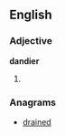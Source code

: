 ==English==

===Adjective===
'''dandier'''

# {{comparative of|[[dandy]]}}

===Anagrams===
* [[drained#English|drained]]